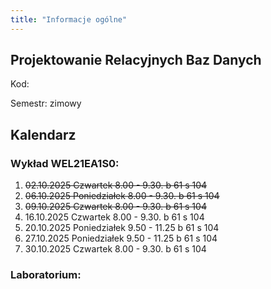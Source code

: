 ```yaml
---
title: "Informacje ogólne"
---
```


## Projektowanie Relacyjnych Baz Danych

Kod: 

Semestr: zimowy

## Kalendarz

### Wykład WEL21EA1S0:

1. <del>02.10.2025 Czwartek     8.00 - 9.30. b 61 s 104</del>
2. <del>06.10.2025 Poniedziałek 8.00 - 9.30. b 61 s 104</del>
3. <del>09.10.2025 Czwartek     8.00 - 9.30. b 61 s 104</del>
4. 16.10.2025 Czwartek     8.00 - 9.30. b 61 s 104
5. 20.10.2025 Poniedziałek 9.50 - 11.25 b 61 s 104
6. 27.10.2025 Poniedziałek 9.50 - 11.25 b 61 s 104
7. 30.10.2025 Czwartek     8.00 - 9.30. b 61 s 104


### Laboratorium: 


